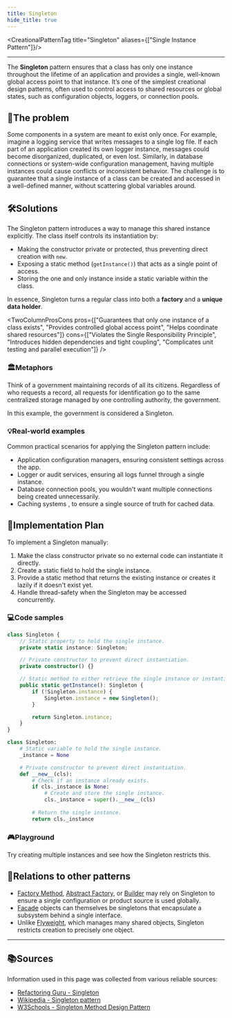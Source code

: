 ```yaml
---
title: Singleton
hide_title: true
---
```



<CreationalPatternTag title="Singleton" aliases={["Single Instance Pattern"]}/>

---

The **Singleton** pattern ensures that a class has only one instance throughout the lifetime of an application and provides a single, well-known global access point to that instance. It’s one of the simplest creational design patterns, often used to control access to shared resources or global states, such as configuration objects, loggers, or connection pools.

## 🧩The problem
Some components in a system are meant to exist only once. For example, imagine a
logging service that writes messages to a single log file. If each part of an
application created its own logger instance, messages could become disorganized,
duplicated, or even lost. Similarly, in database connections or system-wide
configuration management, having multiple instances could cause conflicts or
inconsistent behavior. The challenge is to guarantee that a single instance of a class can be created and accessed in a well-defined manner, without scattering global variables around.

## 🛠️Solutions

The Singleton pattern introduces a way to manage this shared instance explicitly. The class itself controls its instantiation by:

- Making the constructor private or protected, thus preventing direct creation with `new`.
- Exposing a static method (`getInstance()`) that acts as a single point of access.
- Storing the one and only instance inside a static variable within the class.

In essence, Singleton turns a regular class into both a **factory** and a **unique data holder**.


<TwoColumnProsCons 
  pros={["Guarantees that only one instance of a class exists", "Provides controlled global access point", "Helps coordinate shared resources"]}
  cons={["Violates the Single Responsibility Principle", "Introduces hidden dependencies and tight coupling", "Complicates unit testing and parallel execution"]}
/>


### 🏛️Metaphors

Think of a government maintaining records of all its citizens. Regardless of who
requests a record, all requests for identification go to the same centralized storage managed by
one controlling authority, the government.

In this example, the government is considered a Singleton.

### 💡Real-world examples
Common practical scenarios for applying the Singleton pattern include:

- Application configuration managers, ensuring consistent settings across the app.
- Logger or audit services, ensuring all logs funnel through a single instance.
- Database connection pools, you wouldn't want multiple connections being created unnecessarily.
- Caching systems , to ensure a single source of truth for cached data.

## 🧭Implementation Plan

To implement a Singleton manually:

1. Make the class constructor private so no external code can instantiate it directly.  
2. Create a static field to hold the single instance.  
3. Provide a static method that returns the existing instance or creates it lazily if it doesn't exist yet.  
4. Handle thread-safety when the Singleton may be accessed concurrently.


### 💻Code samples


<Tabs>
<TabItem value="ts" label="TypeScript">

```ts
class Singleton {
    // Static property to hold the single instance.
    private static instance: Singleton;

    // Private constructor to prevent direct instantiation.
    private constructor() {}

    // Static method to either retrieve the single instance or instantiate it if it doesn't exist.
    public static getInstance(): Singleton {
        if (!Singleton.instance) {
            Singleton.instance = new Singleton();
        }

        return Singleton.instance;
    }
}
```

</TabItem>
<TabItem value="py" label="Python">

```python
class Singleton:
    # Static variable to hold the single instance.
    _instance = None

    # Private constructor to prevent direct instantiation.
    def __new__(cls):
        # Check if an instance already exists.
        if cls._instance is None:
            # Create and store the single instance.
            cls._instance = super().__new__(cls)
        
        # Return the single instance.
        return cls._instance
```

</TabItem> </Tabs>

### 🎮Playground
Try creating multiple instances and see how the Singleton restricts this.

## 🔗Relations to other patterns
- [Factory Method](../Creational/factory-method.mdx), [Abstract Factory](../Creational/abstract-factory.mdx), or [Builder](../Creational/builder.mdx) may rely on Singleton to ensure a single configuration or product source is used globally.
- [Facade](../Structural/facade.mdx) objects can themselves be singletons that encapsulate a subsystem behind a single interface.
- Unlike [Flyweight](../Structural/flyweight.mdx), which manages many shared objects, Singleton restricts creation to precisely one object.

---

## 📚Sources
Information used in this page was collected from various reliable sources:

- [Refactoring Guru - Singleton](https://refactoring.guru/design-patterns/singleton)
- [Wikipedia - Singleton pattern](https://en.wikipedia.org/wiki/Singleton_pattern)
- [W3Schools - Singleton Method Design Pattern](https://www.geeksforgeeks.org/system-design/singleton-design-pattern/)